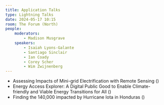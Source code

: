 ```yaml
---
title: Application Talks
type: Lightning Talks
date: 2024-05-17 10:15
room: The Forum (North)
people:
    moderators:
        - Madison Musgrave
    speakers:
        - Isaiah Lyons-Galante
        - Santiago Sinclair
        - Ian Coady
        - Corey Scher
        - Wim Zwijnenberg
---
```

- Assessing Impacts of Mini-grid Electrification with Remote Sensing (<Speaker name='Isaiah Lyons-Galante' />)
- Energy Access Explorer: A Digital Public Good to Enable Climate-friendly and Viable Energy Transitions for All (<Speaker name='Santiago Sinclair' />)
- Finding the 140,000 impacted by Hurricane Iota in Honduras (<Speaker name='Ian Coady' />)

